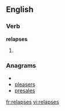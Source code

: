 
==English==

===Verb===
'''relapses'''

# {{third-person singular of|[[relapse]]}}

===Anagrams===
* {{alphagram|aeelprss}}
* [[pleasers#English|pleasers]]
* [[presales#English|presales]]

[[fr:relapses]]
[[vi:relapses]]